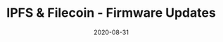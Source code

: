 ---
title: IPFS & Filecoin - Firmware Updates
category: Project
status: publish
date: 2020-08-31
slug: Over-the-air firmware updates transmitted securely from IPFS to IoTeX devices
website:
twitter:
logo: /img/IPFS & Filecoin - Firmware Updates.png
featured_img: https://wp.gcap1.iotex.io/wp-content/uploads/2020/09/firmware-iot.png
telegram:
---